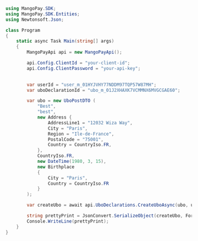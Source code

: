 ```csharp .NET 
using MangoPay.SDK;
using MangoPay.SDK.Entities;
using Newtonsoft.Json;

class Program
{
    static async Task Main(string[] args)
    {
        MangoPayApi api = new MangoPayApi();

        api.Config.ClientId = "your-client-id";
        api.Config.ClientPassword = "your-api-key";

    
        var userId = "user_m_01HYJVHY77NDDM97TQP57W87MH";
        var uboDeclarationId = "ubo_m_01J2XHAXK7VCMMNX6MVGCGAE60";

        var ubo = new UboPostDTO (
            "Best",
            "best",
            new Address {
                AddressLine1 = "12032 Wiza Way",
                City = "Paris",
                Region = "Ile-de-France",
                PostalCode = "75001",
                Country = CountryIso.FR,
            },
            CountryIso.FR,
            new DateTime(1980, 3, 15),
            new Birthplace
            {
                City = "Paris",
                Country = CountryIso.FR
            }
        );

        var createUbo = await api.UboDeclarations.CreateUboAsync(ubo, userId, uboDeclarationId);

        string prettyPrint = JsonConvert.SerializeObject(createUbo, Formatting.Indented);
        Console.WriteLine(prettyPrint);
    }
}
```